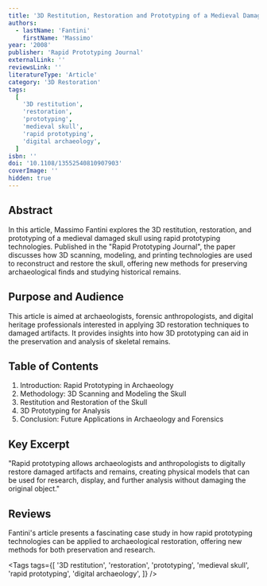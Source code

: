```yaml
---
title: '3D Restitution, Restoration and Prototyping of a Medieval Damaged Skull'
authors:
  - lastName: 'Fantini'
    firstName: 'Massimo'
year: '2008'
publisher: 'Rapid Prototyping Journal'
externalLink: ''
reviewsLink: ''
literatureType: 'Article'
category: '3D Restoration'
tags:
  [
    '3D restitution',
    'restoration',
    'prototyping',
    'medieval skull',
    'rapid prototyping',
    'digital archaeology',
  ]
isbn: ''
doi: '10.1108/13552540810907903'
coverImage: ''
hidden: true
---
```


## Abstract

In this article, Massimo Fantini explores the 3D restitution, restoration, and prototyping of a medieval damaged skull using rapid prototyping technologies. Published in the "Rapid Prototyping Journal", the paper discusses how 3D scanning, modeling, and printing technologies are used to reconstruct and restore the skull, offering new methods for preserving archaeological finds and studying historical remains.

## Purpose and Audience

This article is aimed at archaeologists, forensic anthropologists, and digital heritage professionals interested in applying 3D restoration techniques to damaged artifacts. It provides insights into how 3D prototyping can aid in the preservation and analysis of skeletal remains.

## Table of Contents

1. Introduction: Rapid Prototyping in Archaeology
2. Methodology: 3D Scanning and Modeling the Skull
3. Restitution and Restoration of the Skull
4. 3D Prototyping for Analysis
5. Conclusion: Future Applications in Archaeology and Forensics

## Key Excerpt

"Rapid prototyping allows archaeologists and anthropologists to digitally restore damaged artifacts and remains, creating physical models that can be used for research, display, and further analysis without damaging the original object."

## Reviews

Fantini's article presents a fascinating case study in how rapid prototyping technologies can be applied to archaeological restoration, offering new methods for both preservation and research.

<Tags
  tags={[
    '3D restitution',
    'restoration',
    'prototyping',
    'medieval skull',
    'rapid prototyping',
    'digital archaeology',
  ]}
/>
